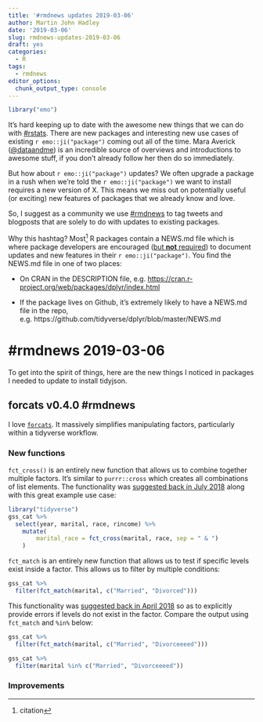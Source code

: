 ```yaml
---
title: '#rmdnews updates 2019-03-06'
author: Martin John Hadley
date: '2019-03-06'
slug: rmdnews-updates-2019-03-06
draft: yes
categories:
  - R
tags:
  - rmdnews
editor_options: 
  chunk_output_type: console
---
```


```r
library("emo")
```


It's hard keeping up to date with the awesome new things that we can do with [#rstats](https://twitter.com/search?q=%23rstats). There are new packages and interesting new use cases of existing `r emo::ji("package")` coming out all of the time. Mara Averick ([\@dataandme](https://twitter.com/dataandme)) is an incredible source of overviews and introductions to awesome stuff, if you don't already follow her then do so immediately.

But how about `r emo::ji("package")` updates? We often upgrade a package in a rush when we're told the `r emo::ji("package")` we want to install requires a new version of X. This means we miss out on potentially useful (or exciting) new features of packages that we already know and love.

So, I suggest as a community we use [#rmdnews](https://twitter.com/search?q=%23rstats) to tag tweets and blogposts that are solely to do with updates to existing packages.

Why this hashtag? Most^[citation] R packages contain a NEWS.md file which is where package developers are encouraged ([but **not** required](http://r-pkgs.had.co.nz/release.html#news)) to document updates and new features in their `r emo::ji("package")`. You find the NEWS.md file in one of two places:

- On CRAN in the DESCRIPTION file, e.g. [https://cran.r-project.org/web/packages/dplyr/index.html](https://cran.r-project.org/web/packages/dplyr/index.html)

- If the package lives on Github, it's extremely likely to have a NEWS.md file in the repo, e.g. https://github.com/tidyverse/dplyr/blob/master/NEWS.md 

# #rmdnews 2019-03-06

To get into the spirit of things, here are the new things I noticed in packages I needed to update to install tidyjson.

## forcats v0.4.0 #rmdnews

I love [`forcats`](https://forcats.tidyverse.org/). It massively simplifies manipulating factors, particularly within a tidyverse workflow.

### New functions

`fct_cross()` is an entirely new function that allows us to combine together multiple factors. It's similar to `purrr::cross` which creates all combinations of list elements. The functionality was [suggested back in July 2018](https://github.com/tidyverse/forcats/issues/136) along with this great example use case:

```r
library("tidyverse")
gss_cat %>% 
  select(year, marital, race, rincome) %>%
	mutate(
		marital_race = fct_cross(marital, race, sep = " & ")
	)
```

`fct_match` is an entirely new function that allows us to test if specific levels exist inside a factor. This allows us to filter by multiple conditions:

```r
gss_cat %>%
  filter(fct_match(marital, c("Married", "Divorced")))
```

This functionality was [suggested back in April 2018](https://github.com/tidyverse/forcats/issues/126) so as to explicitly provide errors if levels do not exist in the factor. Compare the output using `fct_match` and `%in%` below:

```r
gss_cat %>%
  filter(fct_match(marital, c("Married", "Divorceeeed")))
```

```r
gss_cat %>%
  filter(marital %in% c("Married", "Divorceeeed"))
```

### Improvements

[^citation]: Citation needed. Or better yet, data.